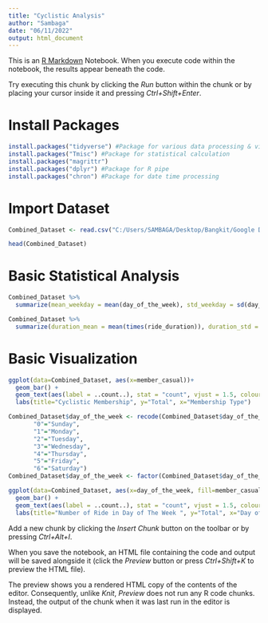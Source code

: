 ---
title: "Cyclistic Analysis"
author: "Sambaga"
date: "06/11/2022"
output: html_document
---

This is an [R Markdown](http://rmarkdown.rstudio.com) Notebook. When you execute code within the notebook, the results appear beneath the code. 

Try executing this chunk by clicking the *Run* button within the chunk or by placing your cursor inside it and pressing *Ctrl+Shift+Enter*.

# Install Packages

```{r}
install.packages("tidyverse") #Package for various data processing & visualization
install.packages("Tmisc") #Package for statistical calculation
install.packages("magrittr") 
install.packages("dplyr") #Package for R pipe
install.packages("chron") #Package for date time processing
```



# Import Dataset

```{r}
Combined_Dataset <- read.csv("C:/Users/SAMBAGA/Desktop/Bangkit/Google Data Analytics/Case Study/Case Study 1/Dataset/Combined_Dataset.csv")
```
```{r}
head(Combined_Dataset)
```

# Basic Statistical Analysis

```{r}
Combined_Dataset %>%
  summarize(mean_weekday = mean(day_of_the_week), std_weekday = sd(day_of_the_week), variance_weekday = var(day_of_the_week))
```
```{r}
Combined_Dataset %>%
  summarize(duration_mean = mean(times(ride_duration)), duration_std = sd(times(ride_duration)), duration_var = var(times(ride_duration)))
```


# Basic Visualization

```{r}
ggplot(data=Combined_Dataset, aes(x=member_casual))+
  geom_bar() +
  geom_text(aes(label = ..count..), stat = "count", vjust = 1.5, colour = "white") +
  labs(title="Cyclistic Membership", y="Total", x="Membership Type")
```
```{r}
Combined_Dataset$day_of_the_week <- recode(Combined_Dataset$day_of_the_week, 
       "0"="Sunday",
       "1"="Monday",
       "2"="Tuesday",
       "3"="Wednesday",
       "4"="Thursday",
       "5"="Friday",
       "6"="Saturday")
Combined_Dataset$day_of_the_week <- factor(Combined_Dataset$day_of_the_week, levels = c("Monday", "Tuesday", "Wednesday", "Thursday", "Friday", "Saturday", "Sunday"))
```
```{r}
ggplot(data=Combined_Dataset, aes(x=day_of_the_week, fill=member_casual))+
  geom_bar() +
  geom_text(aes(label = ..count..), stat = "count", vjust = 1.5, colour = "white") +
  labs(title="Number of Ride in Day of The Week ", y="Total", x="Day of the Week")
```


Add a new chunk by clicking the *Insert Chunk* button on the toolbar or by pressing *Ctrl+Alt+I*.

When you save the notebook, an HTML file containing the code and output will be saved alongside it (click the *Preview* button or press *Ctrl+Shift+K* to preview the HTML file).

The preview shows you a rendered HTML copy of the contents of the editor. Consequently, unlike *Knit*, *Preview* does not run any R code chunks. Instead, the output of the chunk when it was last run in the editor is displayed.
